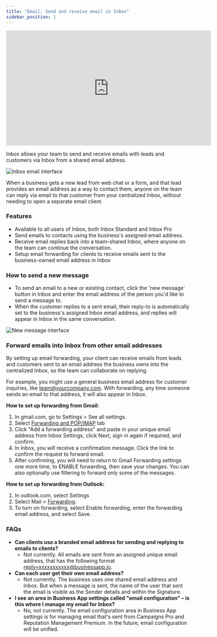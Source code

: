 ```yaml
---
title: "Email: Send and receive email in Inbox"
sidebar_position: 1
---
```


<iframe src="https://www.youtube-nocookie.com/embed/gBMk7gnG-IA" width="560" height="315" frameborder="0" allowfullscreen></iframe>

Inbox allows your team to send and receive emails with leads and customers via Inbox from a shared email address.

![Inbox email interface](./img/inbox/inbox-email-1.jpg)

When a business gets a new lead from web chat or a form, and that lead provides an email address as a way to contact them, anyone on the team can reply via email to that customer from your centralized Inbox, without needing to open a separate email client.

### **Features**

- Available to all users of Inbox, both Inbox Standard and Inbox Pro
- Send emails to contacts using the business's assigned email address.
- Receive email replies back into a team-shared Inbox, where anyone on the team can continue the conversation.
- Setup email forwarding for clients to receive emails sent to the business-owned email address in Inbox

### **How to send a new message**

- To send an email to a new or existing contact, click the 'new message' button in Inbox and enter the email address of the person you'd like to send a message to.
- When the customer replies to a sent email, their reply-to is automatically set to the business's assigned Inbox email address, and replies will appear in Inbox in the same conversation.

![New message interface](./img/inbox/inbox-email-2.jpg)

### **Forward emails into Inbox from other email addresses**

By setting up email forwarding, your client can receive emails from leads and customers sent to an email address the business owns into the centralized Inbox, so the team can collaborate on replying.

For example, you might use a general business email address for customer inquiries, like team@yourcompany.com. With forwarding, any time someone sends an email to that address, it will also appear in Inbox.

**How to set up forwarding from Gmail:**

1. In gmail.com, go to Settings > See all settings.
2. Select [Forwarding and POP/IMAP](https://mail.google.com/mail/u/0/#settings/fwdandpop) tab
3. Click "Add a forwarding address" and paste in your unique email address from Inbox Settings, click Next, sign in again if required, and confirm.
4. In Inbox, you will receive a confirmation message. Click the link to confirm the request to forward email.
5. After confirming, you will need to return to Gmail Forwarding settings one more time, to ENABLE forwarding, then save your changes. You can also optionally use filtering to forward only some of the messages.

**How to set up forwarding from Outlook:**

1. In outlook.com, select Settings
2. Select Mail > [Forwarding](https://outlook.live.com/mail/options/mail/forwarding).
3. To turn on forwarding, select Enable forwarding, enter the forwarding email address, and select Save.

### **FAQs**

- **Can clients use a branded email address for sending and replying to emails to clients?**
  - Not currently. All emails are sent from an assigned unique email address, that has the following format reply+xxxxxxxxxxx@businessapp.io.
- **Can each user get their own email address?**
  - Not currently. The business uses one shared email address and Inbox. But when a message is sent, the name of the user that sent the email is visible as the Sender details and within the Signature.
- **I see an area in Business App settings called "email configuration" – is this where I manage my email for Inbox?**
  - No, not currently. The email configuration area in Business App settings is for managing email that's sent from Campaigns Pro and Reputation Management Premium. In the future, email configuration will be unified.